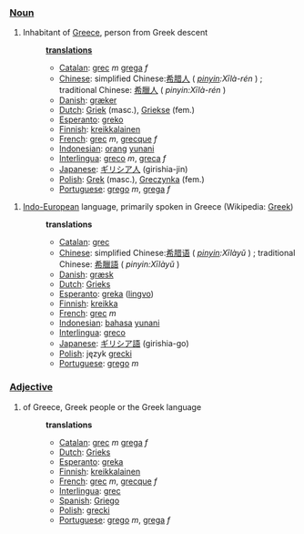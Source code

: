 ===[[Noun]]===
#Inhabitant of [[Greece]], person from Greek descent
#:'''[[translation]]s'''
#:*[[Catalan]]: [[grec]] ''m'' [[grega]] ''f''
#:*[[Chinese]]: simplified Chinese:[[希腊人]] ( ''[[pinyin]]:Xīlà-rén'' ) ; traditional Chinese: [[希臘人]] ( ''pinyin:Xīlà-rén'' )
#:*[[Danish]]: [[græker]]
#:*[[Dutch]]: [[Griek]] (masc.), [[Griekse]] (fem.)
#:*[[Esperanto]]: [[greko]]
#:*[[Finnish]]: [[kreikkalainen]]
#:*[[French]]: [[grec]] ''m'', [[grecque]] ''f''
#:*[[Indonesian]]: [[orang]] [[yunani]]
#:*[[Interlingua]]: [[greco]] ''m'', [[greca]] ''f''
#:*[[Japanese]]: [[ギリシア人]] (girishia-jin)
#:*[[Polish]]: [[Grek]] (masc.), [[Greczynka]] (fem.)
#:*[[Portuguese]]: [[grego]] ''m'', [[grega]] ''f''

#[[Indo-European]] language, primarily spoken in Greece (Wikipedia: [[w:Greek language|Greek]])
#:'''translations'''
#:*[[Catalan]]: [[grec]]
#:*[[Chinese]]: simplified Chinese:[[希腊语]] ( ''[[pinyin]]:Xīlàyǔ'' ) ; traditional Chinese: [[希臘語]] ( ''pinyin:Xīlàyǔ'' )
#:*[[Danish]]: [[græsk]]
#:*[[Dutch]]: [[Grieks]]
#:*[[Esperanto]]: [[greka]] ([[lingvo]])
#:*[[Finnish]]: [[kreikka]]
#:*[[French]]: [[grec]] ''m''
#:*[[Indonesian]]: [[bahasa]] [[yunani]]
#:*[[Interlingua]]: [[greco]]
#:*[[Japanese]]: [[ギリシア語]] (girishia-go)
#:*[[Polish]]: język [[grecki]]
#:*[[Portuguese]]: [[grego]] ''m''

===[[Adjective]]===
#of Greece, Greek people or the Greek language
#:'''translations'''
#:*[[Catalan]]: [[grec]] ''m'' [[grega]] ''f''
#:*[[Dutch]]: [[Grieks]]
#:*[[Esperanto]]: [[greka]]
#:*[[Finnish]]: [[kreikkalainen]]
#:*[[French]]: [[grec]] ''m'', [[grecque]] ''f''
#:*[[Interlingua]]: [[grec]]
#:*[[Spanish]]: [[Griego]]
#:*[[Polish]]: [[grecki]]
#:*[[Portuguese]]: [[grego]] ''m'', [[grega]] ''f''